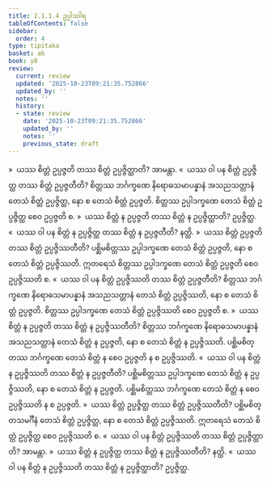 ```yaml
---
title: 2.1.1.4 ဥပ္ပါဒဝါရ
tableOfContents: false
sidebar:
  order: 4
type: tipitaka
basket: ab
book: y8
review:
  current: review
  updated: '2025-10-23T09:21:35.752866'
  updated_by: ''
  notes: ''
  history:
  - state: review
    date: '2025-10-23T09:21:35.752866'
    updated_by: ''
    notes: ''
    previous_state: draft
---
```



<ReviewStatus review={frontmatter.review} showDetails={true} />

<HypothesisAnnotation frontmatter={frontmatter} />

<DynamicBreadcrumb />

<Division number="66" book="y8" e="ch" v="34" p="302">

<Paragraph number="277" book="y8">
»  ယဿ စိတ္တံ ဥပ္ပဇ္ဇတိ တဿ စိတ္တံ ဥပ္ပဇ္ဇိတ္ထာတိ? အာမန္တာ.
</Paragraph>

<Paragraph number="278" book="y8">
«  ယဿ ဝါ ပန စိတ္တံ ဥပ္ပဇ္ဇိတ္ထ တဿ စိတ္တံ ဥပ္ပဇ္ဇတီတိ?
</Paragraph>

<Paragraph number="279" book="y8">
စိတ္တဿ ဘင်္ဂက္ခဏေ နိရောဓသမာပန္နာနံ အသညသတ္တာနံ တေသံ စိတ္တံ ဥပ္ပဇ္ဇိတ္ထ, နော စ တေသံ စိတ္တံ ဥပ္ပဇ္ဇတိ. စိတ္တဿ ဥပ္ပါဒက္ခဏေ တေသံ စိတ္တံ ဥပ္ပဇ္ဇိတ္ထ စေဝ ဥပ္ပဇ္ဇတိ စ.
</Paragraph>

<Paragraph number="280" book="y8">
»  ယဿ စိတ္တံ န ဥပ္ပဇ္ဇတိ တဿ စိတ္တံ န ဥပ္ပဇ္ဇိတ္ထာတိ? ဥပ္ပဇ္ဇိတ္ထ.
</Paragraph>

<Paragraph number="281" book="y8">
«  ယဿ ဝါ ပန စိတ္တံ န ဥပ္ပဇ္ဇိတ္ထ တဿ စိတ္တံ န ဥပ္ပဇ္ဇတီတိ? နတ္ထိ.
</Paragraph>

</Division>
<Division number="67" book="y8" e="ch" v="34" p="302">

<Paragraph number="282" book="y8">
»  ယဿ စိတ္တံ ဥပ္ပဇ္ဇတိ တဿ စိတ္တံ ဥပ္ပဇ္ဇိဿတီတိ?
</Paragraph>

<Paragraph number="283" book="y8">
ပစ္ဆိမစိတ္တဿ ဥပ္ပါဒက္ခဏေ တေသံ စိတ္တံ ဥပ္ပဇ္ဇတိ, နော စ တေသံ စိတ္တံ ဥပ္ပဇ္ဇိဿတိ. ဣတရေသံ စိတ္တဿ ဥပ္ပါဒက္ခဏေ တေသံ စိတ္တံ ဥပ္ပဇ္ဇတိ စေဝ ဥပ္ပဇ္ဇိဿတိ စ.
</Paragraph>

<Paragraph number="284" book="y8">
«  ယဿ ဝါ ပန စိတ္တံ ဥပ္ပဇ္ဇိဿတိ တဿ စိတ္တံ ဥပ္ပဇ္ဇတီတိ?
</Paragraph>

<Paragraph number="285" book="y8">
စိတ္တဿ ဘင်္ဂက္ခဏေ နိရောဓသမာပန္နာနံ အသညသတ္တာနံ တေသံ စိတ္တံ ဥပ္ပဇ္ဇိဿတိ, နော စ တေသံ စိတ္တံ ဥပ္ပဇ္ဇတိ. စိတ္တဿ ဥပ္ပါဒက္ခဏေ တေသံ စိတ္တံ ဥပ္ပဇ္ဇိဿတိ စေဝ ဥပ္ပဇ္ဇတိ စ.
</Paragraph>

<Paragraph number="286" book="y8">
»  ယဿ စိတ္တံ န ဥပ္ပဇ္ဇတိ တဿ စိတ္တံ န ဥပ္ပဇ္ဇိဿတီတိ?
</Paragraph>

<Paragraph number="287" book="y8">
စိတ္တဿ ဘင်္ဂက္ခဏေ နိရောဓသမာပန္နာနံ အသညသတ္တာနံ တေသံ စိတ္တံ န ဥပ္ပဇ္ဇတိ, နော စ တေသံ စိတ္တံ န ဥပ္ပဇ္ဇိဿတိ. ပစ္ဆိမစိတ္တဿ ဘင်္ဂက္ခဏေ တေသံ စိတ္တံ န စေဝ ဥပ္ပဇ္ဇတိ န စ ဥပ္ပဇ္ဇိဿတိ.
</Paragraph>

<Paragraph number="288" book="y8">
«  ယဿ ဝါ ပန စိတ္တံ န ဥပ္ပဇ္ဇိဿတိ တဿ စိတ္တံ န ဥပ္ပဇ္ဇတီတိ?
</Paragraph>

<Paragraph number="289" book="y8">
ပစ္ဆိမစိတ္တဿ ဥပ္ပါဒက္ခဏေ တေသံ စိတ္တံ န ဥပ္ပဇ္ဇိဿတိ, နော စ တေသံ စိတ္တံ န ဥပ္ပဇ္ဇတိ. ပစ္ဆိမစိတ္တဿ ဘင်္ဂက္ခဏေ တေသံ စိတ္တံ န စေဝ ဥပ္ပဇ္ဇိဿတိ န စ ဥပ္ပဇ္ဇတိ.
</Paragraph>

</Division>
<Division number="68" book="y8" e="ch" v="34" p="302">

<Paragraph number="290" book="y8">
»  ယဿ စိတ္တံ ဥပ္ပဇ္ဇိတ္ထ တဿ စိတ္တံ ဥပ္ပဇ္ဇိဿတီတိ?
</Paragraph>

<Paragraph number="291" book="y8">
ပစ္ဆိမစိတ္တသမင်္ဂီနံ တေသံ စိတ္တံ ဥပ္ပဇ္ဇိတ္ထ, နော စ တေသံ စိတ္တံ ဥပ္ပဇ္ဇိဿတိ. ဣတရေသံ တေသံ စိတ္တံ ဥပ္ပဇ္ဇိတ္ထ စေဝ ဥပ္ပဇ္ဇိဿတိ စ.
</Paragraph>

<Paragraph number="292" book="y8">
«  ယဿ ဝါ ပန စိတ္တံ ဥပ္ပဇ္ဇိဿတိ တဿ စိတ္တံ ဥပ္ပဇ္ဇိတ္ထာတိ? အာမန္တာ.
</Paragraph>

<Paragraph number="293" book="y8">
»  ယဿ စိတ္တံ န ဥပ္ပဇ္ဇိတ္ထ တဿ စိတ္တံ န ဥပ္ပဇ္ဇိဿတီတိ? နတ္ထိ.
</Paragraph>

<Paragraph number="294" book="y8">
«  ယဿ ဝါ ပန စိတ္တံ န ဥပ္ပဇ္ဇိဿတိ တဿ စိတ္တံ န ဥပ္ပဇ္ဇိတ္ထာတိ? ဥပ္ပဇ္ဇိတ္ထ.
</Paragraph>
</Division>